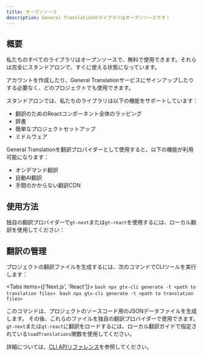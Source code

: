 ```yaml
---
title: オープンソース
description: General Translationのライブラリはオープンソースです！
---
```



## 概要

私たちのすべてのライブラリはオープンソースで、無料で使用できます。それらは完全にスタンドアロンで、すぐに使える状態になっています。

アカウントを作成したり、General Translationサービスにサインアップしたりする必要なく、どのプロジェクトでも使用できます。

スタンドアロンでは、私たちのライブラリは以下の機能をサポートしています：

- 翻訳のためのReactコンポーネント全体のラッピング
- 辞書
- 簡単なプロジェクトセットアップ
- ミドルウェア

General Translationを翻訳プロバイダーとして使用すると、以下の機能が利用可能になります：

- オンデマンド翻訳
- 自動AI翻訳
- 手間のかからない翻訳CDN

## 使用方法

独自の翻訳プロバイダーで`gt-next`または`gt-react`を使用するには、ローカル翻訳を使用してください：

<Cards>
  <Card
    title="Next.js"
    href="/docs/next/reference/local-tx"
  />
  <Card
    title="React"
    href="/docs/react/reference/local-tx"
  />
</Cards>

## 翻訳の管理

プロジェクトの翻訳ファイルを生成するには、次のコマンドでCLIツールを実行します：

<Tabs items={['Next.js', 'React']}>
  <Tab value="Next.js">
    ```bash
    npx gtx-cli generate -t <path to translation files>
    ```
  </Tab>
  <Tab value="React">
    ```bash
    npx gtx-cli generate -t <path to translation files>
    ```
  </Tab>
</Tabs>

このコマンドは、プロジェクトのソースコード用のJSONデータファイルを生成します。
その後、これらのファイルを独自の翻訳プロバイダーで使用できます。
`gt-next`または`gt-react`に翻訳をロードするには、ローカル翻訳ガイドで指定されている`loadTranslations`関数を使用してください。

詳細については、[CLI APIリファレンス](/docs/cli/generate)を参照してください。
